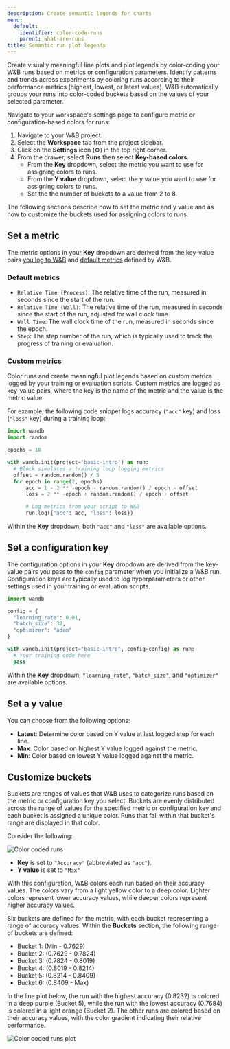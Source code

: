 ```yaml
---
description: Create semantic legends for charts
menu:
  default:
    identifier: color-code-runs
    parent: what-are-runs
title: Semantic run plot legends
---
```


Create visually meaningful line plots and plot legends by color-coding your W&B runs based on metrics or configuration parameters. Identify patterns and trends across experiments by coloring runs according to their performance metrics (highest, lowest, or latest values). W&B automatically groups your runs into color-coded buckets based on the values of your selected parameter.

Navigate to your workspace's settings page to configure metric or configuration-based colors for runs:

1. Navigate to your W&B project.
2. Select the **Workspace** tab from the project sidebar.
3. Click on the **Settings** icon (⚙️) in the top right corner.
4. From the drawer, select **Runs** then select **Key-based colors**.
    - From the **Key** dropdown, select the metric you want to use for assigning colors to runs.
    - From the **Y value** dropdown, select the y value you want to use for assigning colors to runs.
    - Set the the number of buckets to a value from 2 to 8.

The following sections describe how to set the metric and y value and as how to customize the buckets used for assigning colors to runs.

## Set a metric

The metric options in your **Key** dropdown are derived from the key-value pairs [you log to W&B](guides/models/track/runs/color-code-runs/#custom-metrics) and [default metrics](guides/models/track/runs/color-code-runs/#default-metrics) defined by W&B.

### Default metrics

* `Relative Time (Process)`: The relative time of the run, measured in seconds since the start of the run.
* `Relative Time (Wall)`: The relative time of the run, measured in seconds since the start of the run, adjusted for wall clock time.
* `Wall Time`: The wall clock time of the run, measured in seconds since the epoch.
* `Step`: The step number of the run, which is typically used to track the progress of training or evaluation.

### Custom metrics

Color runs and create meaningful plot legends based on custom metrics logged by your training or evaluation scripts. Custom metrics are logged as key-value pairs, where the key is the name of the metric and the value is the metric value.

For example, the following code snippet logs accuracy (`"acc"` key) and loss (`"loss"` key) during a training loop:

```python
import wandb
import random

epochs = 10

with wandb.init(project="basic-intro") as run:
  # Block simulates a training loop logging metrics
  offset = random.random() / 5
  for epoch in range(2, epochs):
      acc = 1 - 2 ** -epoch - random.random() / epoch - offset
      loss = 2 ** -epoch + random.random() / epoch + offset

      # Log metrics from your script to W&B
      run.log({"acc": acc, "loss": loss})
```

Within the **Key** dropdown, both `"acc"` and `"loss"` are available options.

## Set a configuration key

The configuration options in your **Key** dropdown are derived from the key-value pairs you pass to the `config` parameter when you initialize a W&B run. Configuration keys are typically used to log hyperparameters or other settings used in your training or evaluation scripts.

```python
import wandb

config = {
  "learning_rate": 0.01,
  "batch_size": 32,
  "optimizer": "adam"
}

with wandb.init(project="basic-intro", config=config) as run:
  # Your training code here
  pass
```

Within the **Key** dropdown, `"learning_rate"`, `"batch_size"`, and `"optimizer"` are available options.

## Set a y value

You can choose from the following options:

- **Latest**: Determine color based on Y value at last logged step for each line.
- **Max**: Color based on highest Y value logged against the metric.
- **Min**: Color based on lowest Y value logged against the metric.

## Customize buckets

Buckets are ranges of values that W&B uses to categorize runs based on the metric or configuration key you select. Buckets are evenly distributed across the range of values for the specified metric or configuration key and each bucket is assigned a unique color. Runs that fall within that bucket's range are displayed in that color. 

Consider the following:

<Frame>
    <img src="/images/track/color-coding-runs.png" alt="Color coded runs"  />
</Frame>

- **Key** is set to `"Accuracy"` (abbreviated as `"acc"`).
- **Y value** is set to `"Max"`

With this configuration, W&B colors each run based on their accuracy values. The colors vary from a light yellow color to a deep color. Lighter colors represent lower accuracy values, while deeper colors represent higher accuracy values.

Six buckets are defined for the metric, with each bucket representing a range of accuracy values. Within the **Buckets** section, the following range of buckets are defined:

- Bucket 1: (Min - 0.7629)
- Bucket 2: (0.7629 - 0.7824)
- Bucket 3: (0.7824 - 0.8019)
- Bucket 4: (0.8019 - 0.8214)
- Bucket 5: (0.8214 - 0.8409)
- Bucket 6: (0.8409 - Max)

In the line plot below, the run with the highest accuracy (0.8232) is colored in a deep purple (Bucket 5), while the run with the lowest accuracy (0.7684) is colored in a light orange (Bucket 2). The other runs are colored based on their accuracy values, with the color gradient indicating their relative performance. 

<Frame>
    <img src="/images/track/color-code-runs-plot.png" alt="Color coded runs plot"  />
</Frame>